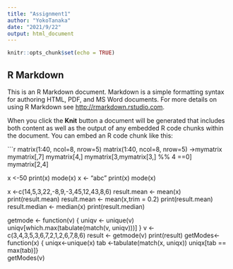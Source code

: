 ---
title: "Assignment1"
author: "YokoTanaka"
date: "2021/9/22"
output: html_document
---

```{r setup, include=FALSE}
knitr::opts_chunk$set(echo = TRUE)
```

## R Markdown

This is an R Markdown document. Markdown is a simple formatting syntax for authoring HTML, PDF, and MS Word documents. For more details on using R Markdown see <http://rmarkdown.rstudio.com>.

When you click the **Knit** button a document will be generated that includes both content as well as the output of any embedded R code chunks within the document. You can embed an R code chunk like this:

```{r cars}
matrix(1:40, ncol=8, nrow=5)
matrix(1:40, ncol=8, nrow=5) ->mymatrix
mymatrix[,7]
mymatrix[4,]
mymatrix[3,mymatrix[3,] %% 4 ==0]
mymatrix[2,4]

x <-50
print(x)
mode(x)
x <- "abc"
print(x)
mode(x)

x <-c(14,5,3,22,-8,9,-3,45,12,43,8,6)
result.mean <- mean(x)
print(result.mean)
result.mean <- mean(x,trim = 0.2)
print(result.mean)
result.median <- median(x)
print(result.median)

getmode <- function(v) {
   uniqv <- unique(v)
   uniqv[which.max(tabulate(match(v, uniqv)))]
}
v <- c(3,4,3,5,3,6,7,2,1,2,6,7,8,6)
result <- getmode(v)
print(result) 
getModes<-function(x) {
   uniqx<-unique(x)
   tab <-tabulate(match(x, uniqx))
   uniqx[tab == max(tab)]}  
getModes(v)